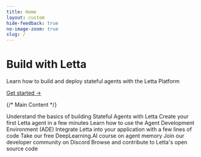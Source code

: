 ```yaml
---
title: Home
layout: custom 
hide-feedback: true
no-image-zoom: true
slug: /
---
```


<style>
  {`
    img {
      cursor: pointer !important;
    }
    .rm-Lightbox-trigger {
      cursor: pointer !important;
    }
    [data-rmiz-wrap="visible"],
    [data-rmiz-wrap="hidden"] {
      cursor: pointer !important;
    }

    .letta-header {
      padding-top: 64px !important;
      padding-bottom: 64px !important;
      background-color: #f6f6f6 !important;
    }

    :is(.dark) .letta-header {
      background-color: #151515 !important;
    }

    .letta-header h1 {
      font-size: 4.0rem !important;
      line-height: 1.1 !important;
      font-weight: 300 !important;
      font-family: Roobert, sans-serif !important;  /* Use regular Roobert instead of Medium */
    }

    .letta-header p {
      font-size: 1.25rem !important;
      line-height: 1.3 !important;
      font-weight: 400 !important;
    }

    .letta-header a {
      border-bottom: 1px solid rgba(255,255,255,0.5) !important;
      font-size: 0.5rem !important;
      font-weight: normal !important;
    }

    .letta-header a:hover {
      border-bottom-color: white !important;
    }

    .fern-main .landingbody {
      max-width: 1195px !important;
      margin-left: auto !important;
      margin-right: auto !important;
    }

  `}
</style>
<div className="w-full letta-header">
  <div className="max-w-4xl mx-auto px-8 py-16 text-center">
    <h1 className="text-7xl mb-6">Build with Letta</h1>
    <p className="text-3xl font-light mb-8">
      Learn how to build and deploy stateful agents with the Letta Platform
    </p>
    <div className="mt-10">
      <a href="/letta-platform" className="text-xl font-normal hover:opacity-90 transition-opacity">
        Get started →
      </a>
    </div>
  </div>
</div>

{/* Main Content */}
<div className="landingbody max-w-4xl mx-auto px-8 py-12 mt-12">

<CardGroup cols={3}>
  <Card
    title="Guides and Concepts"
    icon="fa-sharp fa-solid fa-alien-8bit"
    href="/letta-platform"
  >
Understand the basics of building Stateful Agents with Letta
  </Card>
  <Card
    title="Quickstart"
    icon="fa-sharp fa-light fa-bolt"
    href="/guides/server/quickstart"
  >
Create your first Letta agent in a few minutes
  </Card>
  <Card
    title="Agent Development Environment"
    icon="fa-sharp fa-light fa-browser"
    href="/agent-development-environment"
  >
    Learn how to use the Agent Development Environment (ADE)
  </Card>
  <Card
    title="REST API and SDKs"
    icon="fa-sharp fa-light fa-code"
    href="/api-reference/overview"
  >
    Integrate Letta into your application with a few lines of code
  </Card>
  <Card
    title="DeepLearning.AI Course" 
    icon="fa-sharp fa-light fa-graduation-cap"
    href="https://www.deeplearning.ai/short-courses/llms-as-operating-systems-agent-memory"
  >
    Take our free DeepLearning.AI course on agent memory
  </Card>
  <Card
    title="Developer Community" 
    icon="fa-brands fa-discord"
    href="https://discord.gg/letta"
  >
    Join our developer community on Discord
  </Card>
  <Card
    title="Open Source" 
    icon="fa-brands fa-github"
    href="https://github.com/letta-ai/letta"
  >
    Browse and contribute to Letta's open source code
  </Card> 
  
</CardGroup>

</div>